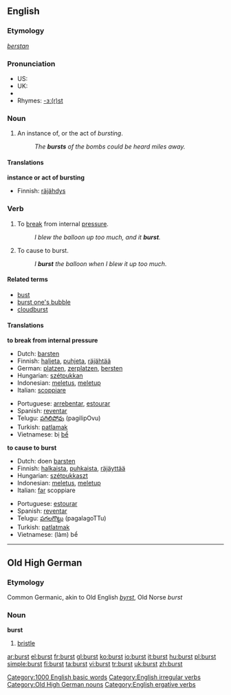 {{wikipedia}}
==English==

===Etymology===
{{OE.}} ''[[berstan]]''

===Pronunciation===
*US: {{IPA|/bɜrst/}}
*UK: {{IPA|/bɜːst/}}
*{{audio|en-us-burst.ogg|Audio (US)}}
*Rhymes: [[Rhymes:English:-ɜː(r)st|-ɜː(r)st]]

===Noun===
{{en-noun}}

# An instance of, or the act of ''bursting''.
#:''The '''bursts''' of the bombs could be heard miles away.''

====Translations====
'''instance or act of bursting'''
{{top}}
*Finnish: [[räjähdys]]
{{mid}}
{{bottom}}

===Verb===
{{en-verb|bursts|bursting|burst}}

# {{intransitive}} To [[break]] from internal [[pressure]].
#: ''I blew the balloon up too much, and it '''burst'''.''
# {{transitive}} To cause to burst.
#: ''I '''burst''' the balloon when I blew it up too much.''

====Related terms====
*[[bust]]
*[[burst one's bubble]]
*[[cloudburst]]

====Translations====
'''to break from internal pressure'''
{{top}}
*Dutch: [[barsten]]
*Finnish: [[haljeta]], [[puhjeta]], [[räjähtää]]
*German: [[platzen]], [[zerplatzen]], [[bersten]]
*Hungarian: [[szétpukkan]]
*Indonesian: [[letus|meletus]], [[letup|meletup]]
*Italian: [[scoppiare]]
{{mid}}
*Portuguese: [[arrebentar]], [[estourar]]
*Spanish: [[reventar]]
*Telugu: [[పగిలిపోవు]] (pagilipOvu)
*Turkish: [[patlamak]]
*Vietnamese: bị [[bể]]
{{bottom}}

'''to cause to burst'''
{{top}}
*Dutch: doen [[barsten]]
*Finnish: [[halkaista]], [[puhkaista]], [[räjäyttää]]
*Hungarian: [[szétpukkaszt]]
*Indonesian: [[letus|meletus]], [[letup|meletup]]
*Italian: [[fare|far]] scoppiare
{{mid}}
*Portuguese: [[estourar]]
*Spanish: [[reventar]]
*Telugu: [[పగలగొట్టు]] (pagalagoTTu)
*Turkish: [[patlatmak]]
*Vietnamese: (làm) bể
{{bottom}}

[[Category:1000 English basic words]]
[[Category:English irregular verbs]]

----

==Old High German==

===Etymology===
Common Germanic, akin to Old English ''[[byrst]]'', Old Norse ''burst''

===Noun===
'''burst'''

# [[bristle]]

[[Category:Old High German nouns]]
[[Category:English ergative verbs]]

[[ar:burst]]
[[el:burst]]
[[fr:burst]]
[[gl:burst]]
[[ko:burst]]
[[io:burst]]
[[it:burst]]
[[hu:burst]]
[[pl:burst]]
[[simple:burst]]
[[fi:burst]]
[[ta:burst]]
[[vi:burst]]
[[tr:burst]]
[[uk:burst]]
[[zh:burst]]